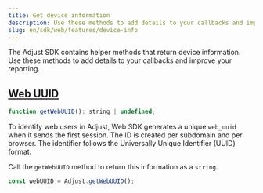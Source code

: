 ```yaml
---
title: Get device information
description: Use these methods to add details to your callbacks and improve your reporting.
slug: en/sdk/web/features/device-info
---
```


The Adjust SDK contains helper methods that return device information. Use these methods to add details to your callbacks and improve your reporting.

## [Web UUID](web-uuid)

```js title="Method signature"
function getWebUUID(): string | undefined;
```

To identify web users in Adjust, Web SDK generates a unique `web_uuid` when it sends the first session. The ID is created per subdomain and per browser. The identifier follows the Universally Unique Identifier (UUID) format.

Call the `getWebUUID` method to return this information as a `string`.

```js
const webUUID = Adjust.getWebUUID();
```
